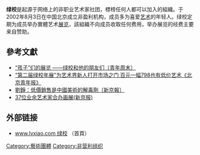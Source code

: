 '''绿校'''是起源于网络上的非职业艺术家社团，標榜任何人都可以加入的組織。于2002年8月3日在中国北京成立非盈利机构，成员多为喜爱[[艺术|艺术]]的年轻人。绿校定期为成员举办實體艺术[[展览|展览]]，該組織不向成员收取任何费用，举办展览的经费主要来自赞助。

==參考文獻==
{{reflist|2|refs=
}}
* [http://news.sohu.com/20061208/n246881959.shtml “孩子”们的展览 ——绿校和他的朋友们〔青年周末〕] {{Wayback|url=http://news.sohu.com/20061208/n246881959.shtml |date=20190122172130 }}
* [http://culture.people.com.cn/GB/40473/40478/6704650.html “第二届绿校年展”为艺术界新人打开市场之门 百元一幅798也有低价艺术《北京青年报》] {{Wayback|url=http://culture.people.com.cn/GB/40473/40478/6704650.html |date=20160304084007 }}
* [http://gb.cri.cn/18904/2007/12/27/2165@1891831.htm 劉錚：低價銷售是中國美術的解毒劑〔新京報〕] {{Wayback|url=http://gb.cri.cn/18904/2007/12/27/2165@1891831.htm |date=20071230003912 }}
* [http://news.sohu.com/20060408/n242695456.shtml 37位业余艺术家合办画展(新京报) ] {{Wayback|url=http://news.sohu.com/20060408/n242695456.shtml |date=20160304202138 }}
==外部链接==
*[http://www.lvxiao.com www.lvxiao.com 绿校] {{Wayback|url=http://www.lvxiao.com/ |date=20151011174853 }}（首頁）

{{組織小作品}}

[[Category:藝術團體|Category:藝術團體]]
[[Category:非营利组织|Category:非营利组织]]